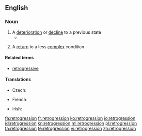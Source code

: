{{also|rétrogression}}
==English==
===Noun===
{{en-noun}}
# A [[deterioration]] or [[decline]] to a previous state
#*{{quote-book|year=1908|author=The Three Initiates|title=The Kybalion: Hermetic Philosophy|url=http://www.gnostic.org/kybalionhtm/kybalion11.htm|passage=Suns spring into being, and then their height of power being reached, the process of '''retrogression''' begins, and after aeons they become dead masses of matter, awaiting another impulse which starts again their inner energies into activity and a new solar life cycle is begun.}}
# {{context|biology}} A [[return]] to a less [[complex]] condition
====Related terms====
*[[retrogressive]]

====Translations====
{{trans-top|decline}}
* Czech: {{t+|cs|zánik|m}}
{{trans-mid}}
* French: {{t+|fr|rétrogression|f}}
{{trans-bottom}}

{{trans-top|biology: a return to a less complex condition}}
* Irish: {{t-|ga|aisghabháil|f}}
{{trans-mid}}
{{trans-bottom}}

[[fa:retrogression]]
[[fr:retrogression]]
[[ko:retrogression]]
[[io:retrogression]]
[[id:retrogression]]
[[kn:retrogression]]
[[ml:retrogression]]
[[pl:retrogression]]
[[ta:retrogression]]
[[te:retrogression]]
[[vi:retrogression]]
[[zh:retrogression]]